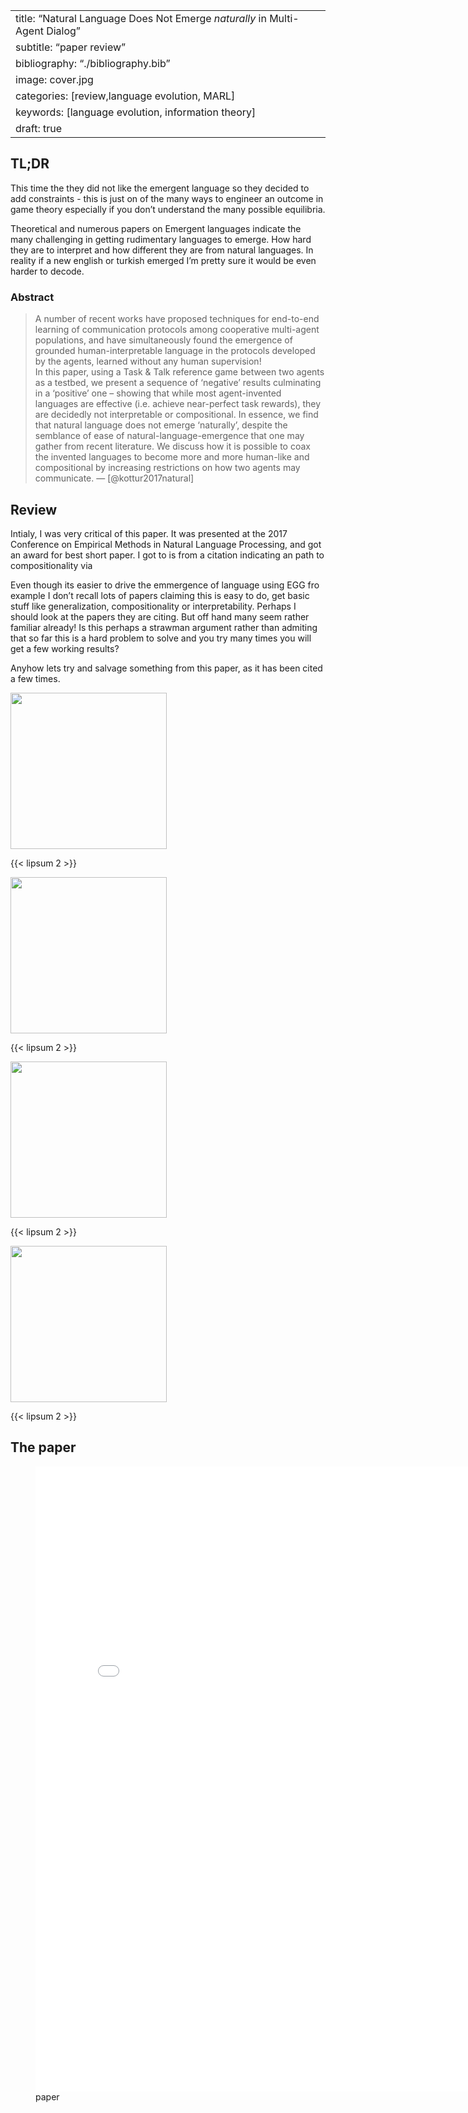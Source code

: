 
---
title: "Natural Language Does Not Emerge *naturally* in Multi-Agent Dialog"
subtitle: "paper review"
bibliography: "./bibliography.bib"
image: cover.jpg
categories: [review,language evolution, MARL]
keywords: [language evolution, information theory]
draft: true
---


## TL;DR

This time the they did not like the emergent language so they decided to add constraints - this is just on of the many ways to engineer an outcome in game theory especially if you don't understand the many possible equilibria. 

Theoretical and numerous papers on Emergent languages indicate the many challenging in getting rudimentary languages to emerge. How hard they are to interpret and how different they are from natural languages. In reality if a new english or turkish emerged I'm pretty sure it would be even harder to decode. 

### Abstract

> A number of recent works have proposed techniques for end-to-end learning of communication protocols among cooperative multi-agent populations, and have simultaneously found the emergence of grounded human-interpretable language in the protocols developed by the agents, learned without any human supervision!  
> In this paper, using a Task & Talk reference game between two agents as a testbed, we present a sequence of ‘negative’ results culminating in a ‘positive’ one – showing that while most agent-invented languages are effective (i.e. achieve near-perfect task rewards), they are decidedly not  interpretable or compositional. In essence, we find that natural language does not emerge ‘naturally’, despite the semblance of ease of natural-language-emergence that one may gather from recent literature. We discuss how it is possible to coax the invented languages to become more and more human-like and compositional by increasing restrictions on how two agents may communicate.
> --- [@kottur2017natural]


## Review

Intialy, I was very critical of this paper. It was presented at the 2017 Conference on Empirical Methods in Natural Language Processing, and got an award for best short paper. I got to is from a citation indicating an path to compositionality via 

Even though its easier to drive the emmergence of language using EGG fro example I don't recall lots of papers claiming this is easy to do, get basic stuff like generalization, compositionality or interpretability. Perhaps I should look at the papers they are citing. But off hand many seem rather familiar already! Is this perhaps a strawman argument rather than admiting that so far this is a hard problem to solve and you try many times you will get a few working results?

Anyhow lets try and salvage something from this paper, as it has been cited a few times.

![](./fig_1.png){#fig-1 .column-margin width="250px" group="figures"}

{{< lipsum 2 >}}


![](./fig_2.png){#fig-2 .column-margin width="250px" group="figures"}

{{< lipsum 2 >}}

![](./table_1.png){#tbl-1 .column-margin width="250px" group="figures"}


{{< lipsum 2 >}}

![](./table_2.png){#tbl-2 .column-margin width="250px" group="figures"}

{{< lipsum 2 >}}

## The paper

![paper](./paper.pdf){.col-page width="800px" height="1000px"}
